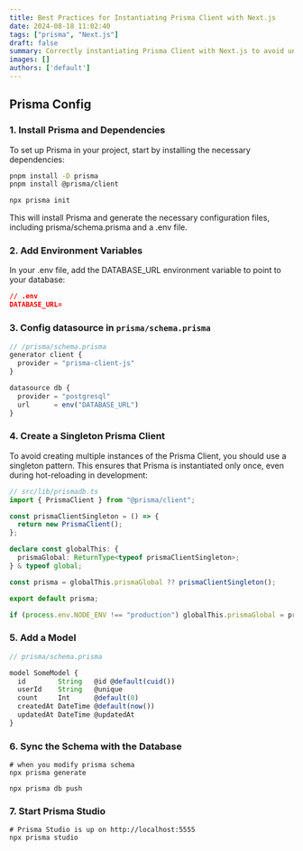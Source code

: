 ```yaml
---
title: Best Practices for Instantiating Prisma Client with Next.js
date: 2024-08-18 11:02:40
tags: ["prisma", "Next.js"]
draft: false
summary: Correctly instantiating Prisma Client with Next.js to avoid unnecessary database connections.
images: []
authors: ['default']
---
```


## Prisma Config

### 1. Install Prisma and Dependencies

To set up Prisma in your project, start by installing the necessary dependencies:

```bash
pnpm install -D prisma
pnpm install @prisma/client

npx prisma init
```

This will install Prisma and generate the necessary configuration files, including prisma/schema.prisma and a .env file.

### 2. Add Environment Variables

In your .env file, add the DATABASE_URL environment variable to point to your database:

```json
// .env
DATABASE_URL=
```

### 3. Config datasource in `prisma/schema.prisma`

```ts
// /prisma/schema.prisma
generator client {
  provider = "prisma-client-js"
}

datasource db {
  provider = "postgresql"
  url      = env("DATABASE_URL")
}
```

### 4. Create a Singleton Prisma Client

To avoid creating multiple instances of the Prisma Client, you should use a singleton pattern. This ensures that Prisma is instantiated only once, even during hot-reloading in development:

```ts
// src/lib/prismadb.ts
import { PrismaClient } from "@prisma/client";

const prismaClientSingleton = () => {
  return new PrismaClient();
};

declare const globalThis: {
  prismaGlobal: ReturnType<typeof prismaClientSingleton>;
} & typeof global;

const prisma = globalThis.prismaGlobal ?? prismaClientSingleton();

export default prisma;

if (process.env.NODE_ENV !== "production") globalThis.prismaGlobal = prisma;
```

### 5. Add a Model

```ts
// prisma/schema.prisma

model SomeModel {
  id        String   @id @default(cuid())
  userId    String   @unique
  count     Int      @default(0)
  createdAt DateTime @default(now())
  updatedAt DateTime @updatedAt
}
```

### 6. Sync the Schema with the Database

```shell
# when you modify prisma schema
npx prisma generate

npx prisma db push
```

### 7. Start Prisma Studio

```shell
# Prisma Studio is up on http://localhost:5555
npx prisma studio
```
